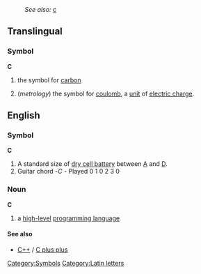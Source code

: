 :''See also:'' [[c]]
==Translingual==
===Symbol===
'''C'''
#{{chemistry}} the symbol for [[carbon]]
#(''metrology'') the symbol for [[coulomb]], a [[unit]] of [[electric charge]].

==English==
===Symbol===
'''C'''
#A standard size of [[dry cell battery]] between [[A]] and [[D]].
# Guitar chord -'' C'' - Played 0 1 0 2 3 0
===Noun===
'''C'''
#{{computing}} a [[high-level]] [[programming language]]
====See also====
* [[C++]] / [[C plus plus]]

[[Category:Symbols]]
[[Category:Latin letters]]